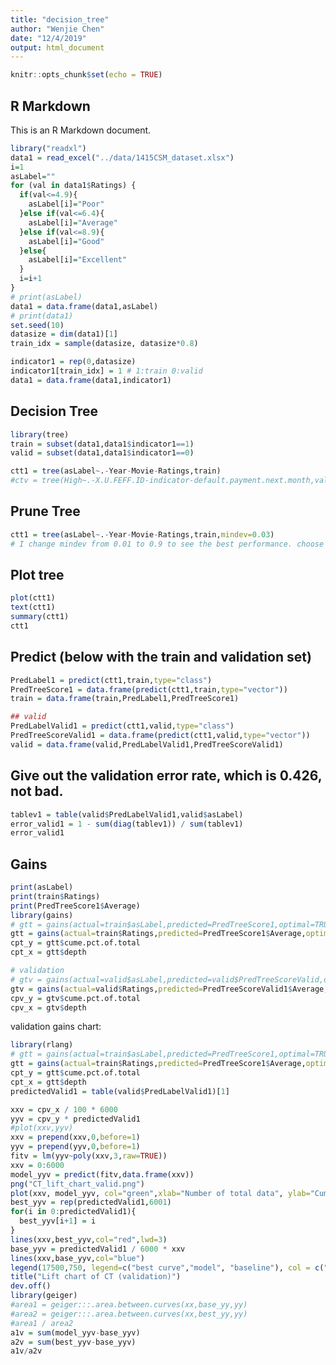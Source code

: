 ```yaml
---
title: "decision_tree"
author: "Wenjie Chen"
date: "12/4/2019"
output: html_document
---
```


```r
knitr::opts_chunk$set(echo = TRUE)
```

## R Markdown

This is an R Markdown document. 

```r
library("readxl")
data1 = read_excel("../data/1415CSM_dataset.xlsx")
i=1
asLabel=""
for (val in data1$Ratings) {
  if(val<=4.9){
    asLabel[i]="Poor"
  }else if(val<=6.4){
    asLabel[i]="Average"
  }else if(val<=8.9){
    asLabel[i]="Good"
  }else{
    asLabel[i]="Excellent"
  }
  i=i+1
}
# print(asLabel)
data1 = data.frame(data1,asLabel)
# print(data1)
set.seed(10)
datasize = dim(data1)[1]
train_idx = sample(datasize, datasize*0.8)

indicator1 = rep(0,datasize)
indicator1[train_idx] = 1 # 1:train 0:valid
data1 = data.frame(data1,indicator1)
```

## Decision Tree
```r
library(tree)
train = subset(data1,data1$indicator1==1)
valid = subset(data1,data1$indicator1==0)

ctt1 = tree(asLabel~.-Year-Movie-Ratings,train)
#ctv = tree(High~.-X.U.FEFF.ID-indicator-default.payment.next.month,valid)

```

## Prune Tree
```r
ctt1 = tree(asLabel~.-Year-Movie-Ratings,train,mindev=0.03)
# I change mindev from 0.01 to 0.9 to see the best performance. choose 0.03
```

## Plot tree
```r
plot(ctt1)
text(ctt1)
summary(ctt1)
ctt1
```
## Predict (below with the train and validation set)
```r
PredLabel1 = predict(ctt1,train,type="class")
PredTreeScore1 = data.frame(predict(ctt1,train,type="vector"))
train = data.frame(train,PredLabel1,PredTreeScore1)

## valid
PredLabelValid1 = predict(ctt1,valid,type="class")
PredTreeScoreValid1 = data.frame(predict(ctt1,valid,type="vector"))
valid = data.frame(valid,PredLabelValid1,PredTreeScoreValid1)
```

## Give out the validation error rate, which is 0.426, not bad.
```r
tablev1 = table(valid$PredLabelValid1,valid$asLabel)
error_valid1 = 1 - sum(diag(tablev1)) / sum(tablev1)
error_valid1
```
## Gains
```r
print(asLabel)
print(train$Ratings)
print(PredTreeScore1$Average)
library(gains)
# gtt = gains(actual=train$asLabel,predicted=PredTreeScore1,optimal=TRUE)
gtt = gains(actual=train$Ratings,predicted=PredTreeScore1$Average,optimal=TRUE)
cpt_y = gtt$cume.pct.of.total
cpt_x = gtt$depth

# validation
# gtv = gains(actual=valid$asLabel,predicted=valid$PredTreeScoreValid,optimal=TRUE)
gtv = gains(actual=valid$Ratings,predicted=PredTreeScoreValid1$Average,optimal=TRUE)
cpv_y = gtv$cume.pct.of.total
cpv_x = gtv$depth
```
validation gains chart:
```r
library(rlang)
# gtt = gains(actual=train$asLabel,predicted=PredTreeScore1,optimal=TRUE)
gtt = gains(actual=train$Ratings,predicted=PredTreeScore1$Average,optimal=TRUE)
cpt_y = gtt$cume.pct.of.total
cpt_x = gtt$depth
predictedValid1 = table(valid$PredLabelValid1)[1]

xxv = cpv_x / 100 * 6000
yyv = cpv_y * predictedValid1
#plot(xxv,yyv)
xxv = prepend(xxv,0,before=1)
yyv = prepend(yyv,0,before=1)
fitv = lm(yyv~poly(xxv,3,raw=TRUE))
xxv = 0:6000
model_yyv = predict(fitv,data.frame(xxv))
png("CT_lift_chart_valid.png")
plot(xxv, model_yyv, col="green",xlab="Number of total data", ylab="Cumulative number of target data")
best_yyv = rep(predictedValid1,6001)
for(i in 0:predictedValid1){
  best_yyv[i+1] = i
}
lines(xxv,best_yyv,col="red",lwd=3)
base_yyv = predictedValid1 / 6000 * xxv
lines(xxv,base_yyv,col="blue")
legend(17500,750, legend=c("best curve","model", "baseline"), col = c("red","green","blue"), lwd=c(1,1,1),cex=1)
title("Lift chart of CT (validation)")
dev.off()
library(geiger)
#area1 = geiger:::.area.between.curves(xx,base_yy,yy)
#area2 = geiger:::.area.between.curves(xx,best_yy,yy)
#area1 / area2
a1v = sum(model_yyv-base_yyv)
a2v = sum(best_yyv-base_yyv)
a1v/a2v
```





